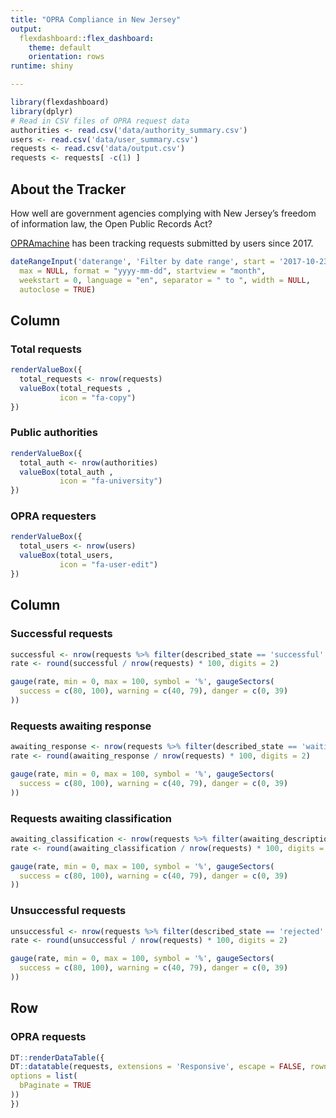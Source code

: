 ```yaml
---
title: "OPRA Compliance in New Jersey"
output: 
  flexdashboard::flex_dashboard:
    theme: default
    orientation: rows
runtime: shiny

---
```

  
  ```r
library(flexdashboard)
library(dplyr)
# Read in CSV files of OPRA request data
authorities <- read.csv('data/authority_summary.csv')
users <- read.csv('data/user_summary.csv')
requests <- read.csv('data/output.csv')
requests <- requests[ -c(1) ]
```

About the Tracker {.sidebar}
-----------------------------------------------------------------------
  
How well are government agencies complying with New Jersey's freedom of information law, the Open Public Records Act?

[OPRAmachine](https://opramachine.com/) has been tracking requests submitted by users since 2017.

```r
dateRangeInput('daterange', 'Filter by date range', start = '2017-10-23', end = NULL, min = NULL,
  max = NULL, format = "yyyy-mm-dd", startview = "month",
  weekstart = 0, language = "en", separator = " to ", width = NULL,
  autoclose = TRUE)
```


Column
-----------------------------------------------------------------------
### Total requests

```r
renderValueBox({
  total_requests <- nrow(requests)
  valueBox(total_requests , 
           icon = "fa-copy")
})
```


### Public authorities

```r
renderValueBox({
  total_auth <- nrow(authorities)
  valueBox(total_auth , 
           icon = "fa-university")
})
```

### OPRA requesters

```r
renderValueBox({
  total_users <- nrow(users)
  valueBox(total_users, 
           icon = "fa-user-edit")
})
```


Column 
-----------------------------------------------------------------------

### Successful requests

```r
successful <- nrow(requests %>% filter(described_state == 'successful' | described_state == 'partially_successful'))
rate <- round(successful / nrow(requests) * 100, digits = 2)

gauge(rate, min = 0, max = 100, symbol = '%', gaugeSectors(
  success = c(80, 100), warning = c(40, 79), danger = c(0, 39)
))
```

### Requests awaiting response

```r
awaiting_response <- nrow(requests %>% filter(described_state == 'waiting_response'))
rate <- round(awaiting_response / nrow(requests) * 100, digits = 2)

gauge(rate, min = 0, max = 100, symbol = '%', gaugeSectors(
  success = c(80, 100), warning = c(40, 79), danger = c(0, 39)
))
```

### Requests awaiting classification

```r
awaiting_classification <- nrow(requests %>% filter(awaiting_description == 'TRUE'))
rate <- round(awaiting_classification / nrow(requests) * 100, digits = 2)

gauge(rate, min = 0, max = 100, symbol = '%', gaugeSectors(
  success = c(80, 100), warning = c(40, 79), danger = c(0, 39)
))
```

### Unsuccessful requests

```r
unsuccessful <- nrow(requests %>% filter(described_state == 'rejected' | described_state == 'not_held'))
rate <- round(unsuccessful / nrow(requests) * 100, digits = 2)

gauge(rate, min = 0, max = 100, symbol = '%', gaugeSectors(
  success = c(80, 100), warning = c(40, 79), danger = c(0, 39)
))
```


Row
-----------------------------------------------------------------------


### OPRA requests
  
  ```r
DT::renderDataTable({
  DT::datatable(requests, extensions = 'Responsive', escape = FALSE, rownames = FALSE,
  options = list(
    bPaginate = TRUE
  ))
})
  ```


